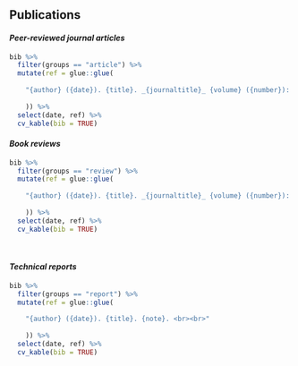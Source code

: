 
<br>

## Publications 

#### _Peer-reviewed journal articles_

```r

bib %>% 
  filter(groups == "article") %>% 
  mutate(ref = glue::glue(
    
    "{author} ({date}). {title}. _{journaltitle}_ {volume} ({number}): {pages}. DOI: {doi} <br><br>"
    
    )) %>% 
  select(date, ref) %>% 
  cv_kable(bib = TRUE)

```

#### _Book reviews_

```r

bib %>%
  filter(groups == "review") %>%
  mutate(ref = glue::glue(
    
    "{author} ({date}). {title}. _{journaltitle}_ {volume} ({number}): {pages}. DOI: {doi} <br><br>"
    
    )) %>% 
  select(date, ref) %>% 
  cv_kable(bib = TRUE)

```

<br>

#### _Technical reports_

```r

bib %>% 
  filter(groups == "report") %>% 
  mutate(ref = glue::glue(
    
    "{author} ({date}). {title}. {note}. <br><br>"
    
    )) %>% 
  select(date, ref) %>% 
  cv_kable(bib = TRUE)

```